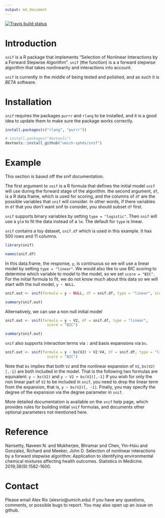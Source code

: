 ```yaml
---
output: md_document
---
```


<!-- badges: start -->
[![Travis build status](https://travis-ci.org/umich-cphds/snif.svg?branch=master)](https://travis-ci.org/umich-cphds/snif)
<!-- badges: end -->

# Introduction
`snif` is a R package that implements "Selection of Nonlinear Interactions by a
Forward Stepwise Algorithm". `snif` (the function) is a a forward stepwise
algorithm that takes nonlinearity and interactions into account.

`snif` is currently in the middle of being tested and polished, and as such it
is *BETA* software.

# Installation
`snif` requires the packages `purrr` and `rlang` to be installed, and it is a
good idea to update them to make sure the package works correctly.


```r
install.packages(c("rlang", "purrr"))

# install.packages("devtools")
devtools::install_github("umich-cphds/snif")
```
# Example
This section is based off the snif documentation.

The first argument to `snif` is a R formula that defines the initial model `snif`
will use during the forward stage of the algorithm. the second argument, `df`,
is a R data.frame, which is used for scoring, and the columns of `df` are the
possible variables that `snif` will consider. In other words, if there variables
in `df` that you don't want snif to consider, you should subset `df` first.

`snif` supports binary variables by setting `type = "logistic"`. Then `snif`
will use a `glm` to fit the data instead of a `lm`. The default for `type` is
linear.

`snif` contains a toy dataset, `snif.df` which is used in this example. It has
500 rows and 11 columns.

```r
library(snif)

names(snif.df)
```

In this data.frame, the response, `y`, is continuous so we will use a linear
model by setting `type = "linear"`. We would also like to use BIC scoring to
determine which variable to model to the model, so we set `score = "BIC"`. For
the initial formula to fit, we do not know much about this data so we will start
with the null model, `y ~ NULL`.

```r
snif.out <- snif(formula = y ~ NULL, df = snif.df, type = "linear", score = "BIC")

summary(snif.out)
```

Alternatively, we can use a non null initial model
```r
snif.out <- snif(formula = y ~ V2, df = snif.df, type = "linear",
                   score = "BIC")

summary(snif.out)
```

`snif` also supports interaction terms via `:` and basis expansions via `bs`.

```r
snif.out <- snif(formula = y ~ bs(V2) + V2:V4, df = snif.df, type = "linear",
                   score = "BIC")
```
Note that `bs` implies that both `V2` and the nonlinear expansion of `V2`,
`bs(V2)[,-1]` are both included in the model. That is the following two
formulas are equivalent: `y ~ bs(V2)` and `y ~ V2 + bs(V2)[,-1]`
If you wish for only the non linear part of `V2` to be included in `snif`, you
need to drop the linear term from the expansion, that is, `y ~ bs(V2)[, -1]`.
Finally, you may specify the degree of the expansion via the degree parameter in
`snif`.

More detailed documentation is available on the `snif` help page, which
provides rules for building initial `snif` formulas, and documents other optional
parameters not mentioned here.

# Reference
Narisetty, Naveen N. and Mukherjee, Bhramar and Chen, Yin-Hsiu and Gonzalez,
Richard and Meeker, John D. Selection of nonlinear interactions by a
forward stepwise algorithm: Application to identifying environmental
chemical mixtures affecting health outcomes. Statistics in Medicine.
2019;38(9):1582-1600. \href{https://doi.org/10.1002/sim.8059}{10.1002/sim.8059}

# Contact
Please email Alex Rix (alexrix@umich.edu) if you have any questions,
comments, or possible bugs to report. You may also open up an issue on github.
